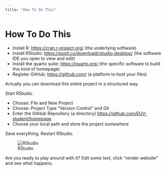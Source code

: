 ```yaml
---
title: "How To Do This"
---
```


# How To Do This

- Install R: <https://cran.r-project.org/> (the underlying software)
- Install RStudio: <https://posit.co/download/rstudio-desktop/> (the software IDE you open to view and edit)
- Install the quarto suite: <https://quarto.org/> (the specific software to build this kind of homepage)
- Register GitHub: <https://github.com/> (a platform to host your files)

Actually you can download this entire project in a structured way.

Start RStudio. 

- Choose: File and New Project
- Choose: Project Type "Version Control" and Git
- Enter the GitHub Repository (a directory) <https://github.com/EUV-student/homepage>
- Choose your local path and store the project somewhere

Save everything. Restart RStudio. 

![RStudio](RStudio.png)

Are you ready to play around with it? Edit some text, click "render website" and see what happens. 










